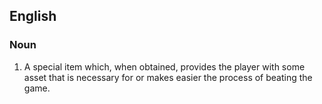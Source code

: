 ==English==

===Noun===
{{wikipedia}}
{{en-noun|sg=[[power]]-[[up]]}}

# {{video games}} A special item which, when obtained, provides the player with some asset that is necessary for or makes easier the process of beating the game.